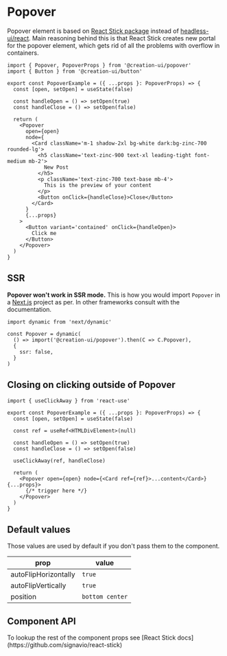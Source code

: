 
# Popover

Popover element is based on [React Stick package](https://github.com/signavio/react-stick) instead of [headless-ui/react](https://headlessui.com/react/popover). Main reasoning behind this is that React Stick creates new portal for the popover element, which gets rid of all the problems with overflow in containers.

```tsx copy
import { Popover, PopoverProps } from '@creation-ui/popover'
import { Button } from '@creation-ui/button'

export const PopoverExample = ({ ...props }: PopoverProps) => {
  const [open, setOpen] = useState(false)

  const handleOpen = () => setOpen(true)
  const handleClose = () => setOpen(false)

  return (
    <Popover
      open={open}
      node={
        <Card className='m-1 shadow-2xl bg-white dark:bg-zinc-700 rounded-lg'>
          <h5 className='text-zinc-900 text-xl leading-tight font-medium mb-2'>
            New Post
          </h5>
          <p className='text-zinc-700 text-base mb-4'>
            This is the preview of your content
          </p>
          <Button onClick={handleClose}>Close</Button>
        </Card>
      }
      {...props}
    >
      <Button variant='contained' onClick={handleOpen}>
        Click me
      </Button>
    </Popover>
  )
}
```

<Container>
  <PopoverExample />
</Container>

## SSR

**Popover won't work in SSR mode.** This is how you would import `Popover` in a [Next.js](https://nextjs.org/docs/advanced-features/dynamic-import#with-named-exports) project as per.
In other frameworks consult with the documentation.

```tsx copy
import dynamic from 'next/dynamic'

const Popover = dynamic(
  () => import('@creation-ui/popover').then(C => C.Popover),
  {
    ssr: false,
  }
)
```

## Closing on clicking outside of Popover

```tsx copy
import { useClickAway } from 'react-use'

export const PopoverExample = ({ ...props }: PopoverProps) => {
  const [open, setOpen] = useState(false)

  const ref = useRef<HTMLDivElement>(null)

  const handleOpen = () => setOpen(true)
  const handleClose = () => setOpen(false)

  useClickAway(ref, handleClose)

  return (
    <Popover open={open} node={<Card ref={ref}>...content</Card>} {...props}>
      {/* trigger here */}
    </Popover>
  )
}
```

## Default values

Those values are used by default if you don't pass them to the component.

| prop                 | value           |
| -------------------- | --------------- |
| autoFlipHorizontally | `true`          |
| autoFlipVertically   | `true`          |
| position             | `bottom center` |

## Component API

<Callout>
  To lookup the rest of the component props see [React Stick
  docs](https://github.com/signavio/react-stick)
</Callout>

<PropsTable
  properties={properties}
  name='Popover'
  description='Popover component props'
/>
